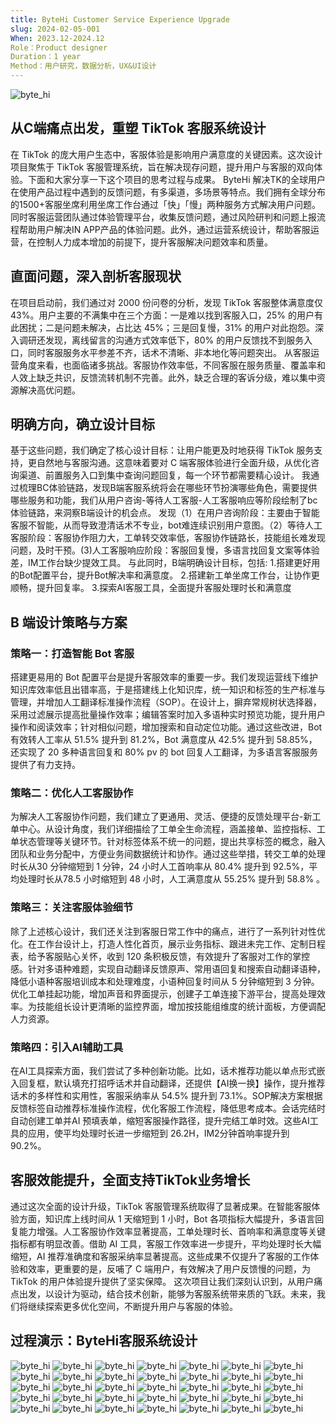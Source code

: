 ```yaml
---
title: ByteHi Customer Service Experience Upgrade
slug: 2024-02-05-001
When: 2023.12-2024.12
Role：Product designer
Duration：1 year 
Method：用户研究，数据分析，UX&UI设计
---
```


<Image src="/byte_hi/byte_hi.001.png" alt="byte_hi" className="mb-6 rounded-lg" />

## 从C端痛点出发，重塑 TikTok 客服系统设计
在 TikTok 的庞大用户生态中，客服体验是影响用户满意度的关键因素。这次设计项目聚焦于 TikTok 客服管理系统，旨在解决现存问题，提升用户与客服的双向体验。下面和大家分享一下这个项目的思考过程与成果。
ByteHi 解决TK的全球用户在使用产品过程中遇到的反馈问题，有多渠道，多场景等特点。我们拥有全球分布的1500+客服坐席利用坐席工作台通过「快」「慢」两种服务方式解决用户问题。同时客服运营团队通过体验管理平台，收集反馈问题，通过风险研判和问题上报流程帮助用户解决IN APP产品的体验问题。此外，通过运营系统设计，帮助客服运营，在控制人力成本增加的前提下，提升客服解决问题效率和质量。

## 直面问题，深入剖析客服现状
在项目启动前，我们通过对 2000 份问卷的分析，发现 TikTok 客服整体满意度仅 43%。用户主要的不满集中在三个方面：一是难以找到客服入口，25% 的用户有此困扰；二是问题未解决，占比达 45%；三是回复慢，31% 的用户对此抱怨。深入调研还发现，离线留言的沟通方式效率低下，80% 的用户反馈找不到服务入口，同时客服服务水平参差不齐，话术不清晰、非本地化等问题突出。
从客服运营角度来看，也面临诸多挑战。客服协作效率低，不同客服在服务质量、覆盖率和人效上缺乏共识，反馈流转机制不完善。此外，缺乏合理的客诉分级，难以集中资源解决高优问题。

## 明确方向，确立设计目标
基于这些问题，我们确定了核心设计目标：让用户能更及时地获得 TikTok 服务支持，更自然地与客服沟通。这意味着要对 C 端客服体验进行全面升级，从优化咨询渠道、前置服务入口到集中查询问题回复，每一个环节都需要精心设计。
我通过梳理BC体验链路，发现B端客服系统将会在哪些环节扮演哪些角色，需要提供哪些服务和功能，我们从用户咨询-等待人工客服-人工客服响应等阶段绘制了bc体验链路，来洞察B端设计的机会点。
发现（1）在用户咨询阶段：主要由于智能客服不智能，从而导致澄清话术不专业，bot难连续识别用户意图。（2）等待人工客服阶段：客服协作阻力大，工单转交效率低，客服协作链路长，技能组长难发现问题，及时干预。(3)人工客服响应阶段：客服回复慢，多语言找回复文案等体验差，IM工作台缺少提效工具。
与此同时，B端明确设计目标，包括:
1.搭建更好用的Bot配置平台，提升Bot解决率和满意度。 
2.搭建新工单坐席工作台，让协作更顺畅，提升回复率。
3.探索AI客服工具，全面提升客服处理时长和满意度

## B 端设计策略与方案
### 策略一：打造智能 Bot 客服
搭建更易用的 Bot 配置平台是提升客服效率的重要一步。我们发现运营线下维护知识库效率低且出错率高，于是搭建线上化知识库，统一知识和标签的生产标准与管理，并增加人工翻译标准操作流程（SOP）。在设计上，摒弃常规树状选择器，采用过滤展示提高批量操作效率；编辑答案时加入多语种实时预览功能，提升用户操作和阅读效率；针对相似问题，增加搜索和自动定位功能。通过这些改进，Bot 有效转人工率从 51.5% 提升到 81.2%，Bot 满意度从 42.5% 提升到 58.85%，还实现了 20 多种语言回复和 80% pv 的 bot 回复人工翻译，为多语言客服服务提供了有力支持。

### 策略二：优化人工客服协作
为解决人工客服协作问题，我们建立了更通用、灵活、便捷的反馈处理平台-新工单中心。从设计角度，我们详细描绘了工单全生命流程，涵盖接单、监控指标、工单状态管理等关键环节。针对标签体系不统一的问题，提出共享标签的概念，融入团队和业务分配中，方便业务间数据统计和协作。通过这些举措，转交工单的处理时长从30 分钟缩短到 1 分钟，24 小时人工首响率从 80.4% 提升到 92.5%，平均处理时长从78.5 小时缩短到 48 小时，人工满意度从 55.25% 提升到 58.8% 。

### 策略三：关注客服体验细节
除了上述核心设计，我们还关注到客服日常工作中的痛点，进行了一系列针对性优化。在工作台设计上，打造人性化首页，展示业务指标、跟进未完工作、定制日程表，给予客服贴心关怀，收到 120 条积极反馈，有效提升了客服对工作的掌控感。针对多语种难题，实现自动翻译反馈原声、常用语回复和搜索自动翻译语种，降低小语种客服培训成本和处理难度，小语种回复时间从 5 分钟缩短到 3 分钟。优化工单挂起功能，增加声音和界面提示，创建子工单连接下游平台，提高处理效率。为技能组长设计更清晰的监控界面，增加按技能组维度的统计面板，方便调配人力资源。
### 策略四：引入AI辅助工具
在AI工具探索方面，我们尝试了多种创新功能。比如，话术推荐功能以单点形式嵌入回复框，默认填充打招呼话术并自动翻译，还提供【AI换一换】操作，提升推荐话术的多样性和实用性，客服采纳率从 54.5% 提升到 73.1%。SOP解决方案根据反馈标签自动推荐标准操作流程，优化客服工作流程，降低思考成本。会话完结时自动创建工单并AI 预填表单，缩短客服操作路径，提升完结工单时效。这些AI工具的应用，使平均处理时长进一步缩短到 26.2H，IM2分钟首响率提升到 90.2%。

## 客服效能提升，全面支持TikTok业务增长
通过这次全面的设计升级，TikTok 客服管理系统取得了显著成果。在智能客服体验方面，知识库上线时间从 1 天缩短到 1 小时，Bot 各项指标大幅提升，多语言回复能力增强。人工客服协作效率显著提高，工单处理时长、首响率和满意度等关键指标都有明显改善。借助 AI 工具，客服工作效率进一步提升，平均处理时长大幅缩短，AI 推荐准确度和客服采纳率显著提高。这些成果不仅提升了客服的工作体验和效率，更重要的是，反哺了 C 端用户，有效解决了用户反馈慢的问题，为 TikTok 的用户体验提升提供了坚实保障。
这次项目让我们深刻认识到，从用户痛点出发，以设计为驱动，结合技术创新，能够为客服系统带来质的飞跃。未来，我们将继续探索更多优化空间，不断提升用户与客服的体验。

## 过程演示：ByteHi客服系统设计
<Image src="/byte_hi/byte_hi.002.png" alt="byte_hi" className="mb-6 rounded-lg" />
<Image src="/byte_hi/byte_hi.003.png" alt="byte_hi" className="mb-6 rounded-lg" />
<Image src="/byte_hi/byte_hi.004.png" alt="byte_hi" className="mb-6 rounded-lg" />
<Image src="/byte_hi/byte_hi.005.png" alt="byte_hi" className="mb-6 rounded-lg" />
<Image src="/byte_hi/byte_hi.006.png" alt="byte_hi" className="mb-6 rounded-lg" />
<Image src="/byte_hi/byte_hi.007.png" alt="byte_hi" className="mb-6 rounded-lg" />
<Image src="/byte_hi/byte_hi.008.png" alt="byte_hi" className="mb-6 rounded-lg" />
<Image src="/byte_hi/byte_hi.009.png" alt="byte_hi" className="mb-6 rounded-lg" />
<Image src="/byte_hi/byte_hi.010.png" alt="byte_hi" className="mb-6 rounded-lg" />
<Image src="/byte_hi/byte_hi.011.png" alt="byte_hi" className="mb-6 rounded-lg" />
<Image src="/byte_hi/byte_hi.013.png" alt="byte_hi" className="mb-6 rounded-lg" />
<Image src="/byte_hi/byte_hi.014.png" alt="byte_hi" className="mb-6 rounded-lg" />
<Image src="/byte_hi/byte_hi.015.png" alt="byte_hi" className="mb-6 rounded-lg" />
<Image src="/byte_hi/byte_hi.016.png" alt="byte_hi" className="mb-6 rounded-lg" />
<Image src="/byte_hi/byte_hi.017.png" alt="byte_hi" className="mb-6 rounded-lg" />
<Image src="/byte_hi/byte_hi.018.png" alt="byte_hi" className="mb-6 rounded-lg" />
<Image src="/byte_hi/byte_hi.019.png" alt="byte_hi" className="mb-6 rounded-lg" />
<Image src="/byte_hi/byte_hi.020.png" alt="byte_hi" className="mb-6 rounded-lg" />
<Image src="/byte_hi/byte_hi.021.png" alt="byte_hi" className="mb-6 rounded-lg" />
<Image src="/byte_hi/byte_hi.022.png" alt="byte_hi" className="mb-6 rounded-lg" />
<Image src="/byte_hi/byte_hi.023.png" alt="byte_hi" className="mb-6 rounded-lg" />
<Image src="/byte_hi/byte_hi.024.png" alt="byte_hi" className="mb-6 rounded-lg" />
<Image src="/byte_hi/byte_hi.025.png" alt="byte_hi" className="mb-6 rounded-lg" />
<Image src="/byte_hi/byte_hi.026.png" alt="byte_hi" className="mb-6 rounded-lg" />
<Image src="/byte_hi/byte_hi.027.png" alt="byte_hi" className="mb-6 rounded-lg" />
<Image src="/byte_hi/byte_hi.029.png" alt="byte_hi" className="mb-6 rounded-lg" />
<Image src="/byte_hi/byte_hi.030.png" alt="byte_hi" className="mb-6 rounded-lg" />
<Image src="/byte_hi/byte_hi.031.png" alt="byte_hi" className="mb-6 rounded-lg" />
<Image src="/byte_hi/byte_hi.032.png" alt="byte_hi" className="mb-6 rounded-lg" />
<Image src="/byte_hi/byte_hi.033.png" alt="byte_hi" className="mb-6 rounded-lg" />
<Image src="/byte_hi/byte_hi.034.png" alt="byte_hi" className="mb-6 rounded-lg" />
<Image src="/byte_hi/byte_hi.035.png" alt="byte_hi" className="mb-6 rounded-lg" />
<Image src="/byte_hi/byte_hi.036.png" alt="byte_hi" className="mb-6 rounded-lg" />
<Image src="/byte_hi/byte_hi.037.png" alt="byte_hi" className="mb-6 rounded-lg" />
<Image src="/byte_hi/byte_hi.038.png" alt="byte_hi" className="mb-6 rounded-lg" />
